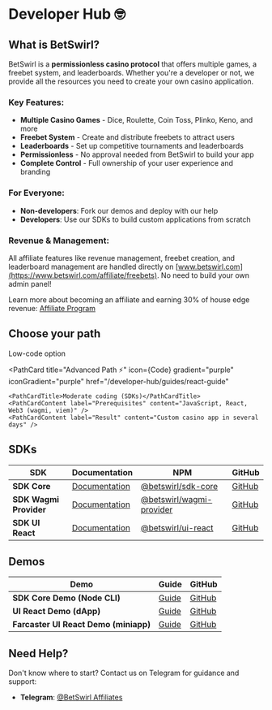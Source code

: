 
# Developer Hub 🤓

## What is BetSwirl?

BetSwirl is a **permissionless casino protocol** that offers multiple games, a freebet system, and leaderboards. Whether you're a developer or not, we provide all the resources you need to create your own casino application.

### Key Features:
- **Multiple Casino Games** - Dice, Roulette, Coin Toss, Plinko, Keno, and more
- **Freebet System** - Create and distribute freebets to attract users
- **Leaderboards** - Set up competitive tournaments and leaderboards
- **Permissionless** - No approval needed from BetSwirl to build your app
- **Complete Control** - Full ownership of your user experience and branding

### For Everyone:
- **Non-developers**: Fork our demos and deploy with our help
- **Developers**: Use our SDKs to build custom applications from scratch

### Revenue & Management:
All affiliate features like revenue management, freebet creation, and leaderboard management are handled directly on [www.betswirl.com](https://www.betswirl.com/affiliate/freebets). No need to build your own admin panel!

Learn more about becoming an affiliate and earning 30% of house edge revenue: [Affiliate Program](/protocol-hub/partners/affiliates)

## Choose your path

<PathCardSection>
  <PathCard 
    title="Easy Path 🚀"
    icon={Sparkles}
    gradient="blue"
    iconGradient="yellow"
    href="/developer-hub/guides/miniapp-guide"
  >
    <PathCardTitle>Low-code option</PathCardTitle>
    <PathCardContent label="Prerequisites" content="Git, Node.js" />
    <PathCardContent label="Result" content="Casino dApp or Farcaster miniapp in one day" />
  </PathCard>
  
  <PathCard 
    title="Advanced Path ⚡"
    icon={Code}
    gradient="purple"
    iconGradient="purple"
    href="/developer-hub/guides/react-guide"
  >
    <PathCardTitle>Moderate coding (SDKs)</PathCardTitle>
    <PathCardContent label="Prerequisites" content="JavaScript, React, Web3 (wagmi, viem)" />
    <PathCardContent label="Result" content="Custom casino app in several days" />
  </PathCard>
</PathCardSection>

## SDKs

| SDK | Documentation | NPM | GitHub |
|-----|---------------|-----|--------|
| **SDK Core** | [Documentation](/developer-hub/sdks/core) | [@betswirl/sdk-core](https://www.npmjs.com/package/@betswirl/sdk-core) | [GitHub](https://github.com/BetSwirl/sdk/tree/main/packages/core) |
| **SDK Wagmi Provider** | [Documentation](/developer-hub/sdks/wagmi-provider) | [@betswirl/wagmi-provider](https://www.npmjs.com/package/@betswirl/wagmi-provider) | [GitHub](https://github.com/BetSwirl/sdk/tree/main/packages/providers/wagmi) |
| **SDK UI React** | [Documentation](/developer-hub/sdks/ui-react) | [@betswirl/ui-react](https://www.npmjs.com/package/@betswirl/ui-react) | [GitHub](https://github.com/BetSwirl/sdk/tree/main/packages/ui-react) |

## Demos

| Demo | Guide | GitHub |
|------|-------|--------|
| **SDK Core Demo (Node CLI)** | [Guide](/developer-hub/guides/node-guide) | [GitHub](https://github.com/BetSwirl/node-core-demo) |
| **UI React Demo (dApp)** | [Guide](/developer-hub/guides/react-guide) | [GitHub](https://github.com/BetSwirl/ui-react-demo) |
| **Farcaster UI React Demo (miniapp)** | [Guide](/developer-hub/guides/farcaster-miniapp-guide) | [GitHub](https://github.com/BetSwirl/miniapp-ui-react-demo) |

## Need Help?

Don't know where to start? Contact us on Telegram for guidance and support:

- **Telegram**: [@BetSwirl Affiliates](https://t.me/betswirl_affiliates)